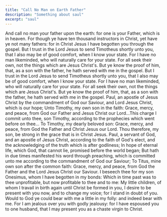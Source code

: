 ```yaml
---
title: "Call No Man on Earth Father"
description: "Something about saul"
excerpt: "saul"
---
```


<Verse book="Matthew" verse="23:9" version="KJV">
And call no man your father upon the earth: for one is your Father, which is in heaven.
</Verse>

<Verse book="1 Corinthians" verse="1:9" version="KJV">
For though ye have ten thousand instructors in Christ, yet have ye not many fathers: for in Christ Jesus I have begotten you through the gospel.
</Verse>

<Verse book="Philippians" verse="2:19-22" version="KJV">
But I trust in the Lord Jesus to send Timotheus shortly unto you, that I also may be of good comfort, when I know your state. For I have no man likeminded, who will naturally care for your state. For all seek their own, not the things which are Jesus Christ's. But ye know the proof of him, that, as a son with the father, he hath served with me in the gospel.
</Verse>

<Verse book="Philippians" verse="2:19-22" version="KJV">
But I trust in the Lord Jesus to send Timotheus shortly unto you, that I also may be of good comfort, when I know your state. For I have no man likeminded, who will naturally care for your state. For all seek their own, not the things which are Jesus Christ's. But ye know the proof of him, that, as a son with the father, he hath served with me in the gospel.
</Verse>

<Verse book="1 Timothy" verse="1:2,18" version="KJV">
Paul, an apostle of Jesus Christ by the commandment of God our Saviour, and Lord Jesus Christ, which is our hope; Unto Timothy, my own son in the faith: Grace, mercy, and peace, from God our Father and Jesus Christ our Lord...This charge I commit unto thee, son Timothy, according to the prophecies which went before on thee...
</Verse>

<Verse book="2 Timothy" verse="1:2" version="KJV">
To Timothy, my dearly beloved son: Grace, mercy, and peace, from God the Father and Christ Jesus our Lord.
</Verse>

<Verse book="2 Timothy" verse="2:1" version="KJV">
Thou therefore, my son, be strong in the grace that is in Christ Jesus.
</Verse>


<Verse book="Titus" verse="1:4" version="KJV">
Paul, a servant of God, and an apostle of Jesus Christ, according to the faith of God's elect, and the acknowledging of the truth which is after godliness; In hope of eternal life, which God, that cannot lie, promised before the world began; But hath in due times manifested his word through preaching, which is committed unto me according to the commandment of God our Saviour; To Titus, mine own son after the common faith: Grace, mercy, and peace, from God the Father and the Lord Jesus Christ our Saviour.
</Verse>

<Verse book="Philimeon" verse="1:10" version="KJV">
I beseech thee for my son Onesimus, whom I have begotten in my bonds: Which in time past was to thee unprofitable, but now profitable to thee and to me:
</Verse>

<Verse book="Galatians" verse="4:19" version="KJV">
My little children, of whom I travail in birth again until Christ be formed in you, I desire to be present with you now, and to change my voice; for I stand in doubt of you.
</Verse>


<Verse book="2 Corinthians" verse="11:1-2" version="KJV">
Would to God ye could bear with me a little in my folly: and indeed bear with me. For I am jealous over you with godly jealousy: for I have espoused you to one husband, that I may present you as a chaste virgin to Christ.
</Verse>
